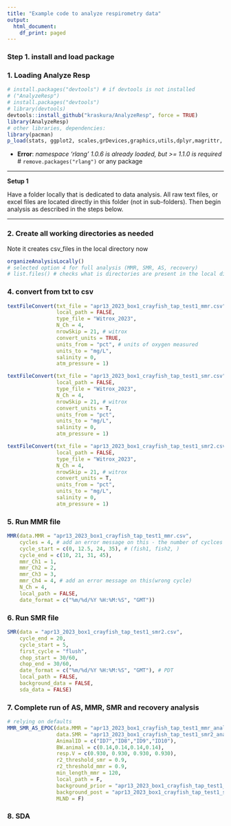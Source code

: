 ```yaml
---
title: "Example code to analyze respirometry data"
output:
  html_document:
    df_print: paged
---
```

### Step 1. install and load package
### 1. Loading Analyze Resp
 
```r
# install.packages("devtools") # if devtools is not installed
# ("AnalyzeResp")
# install.packages("devtools")
# library(devtools)
devtools::install_github("kraskura/AnalyzeResp", force = TRUE)
library(AnalyzeResp)
# other libraries, dependencies:
library(pacman)
p_load(stats, ggplot2, scales,grDevices,graphics,utils,dplyr,magrittr, stringr,pryr,tidyr,plotrix,mclust,gridExtra,DescTools,rMR, tidyr)

```

* **Error**: *namespace ‘rlang’ 1.0.6 is already loaded, but >= 1.1.0 is required*
# `remove.packages("rlang")` or any package 

********************************************
**Setup 1**

Have a folder locally that is dedicated to data analysis. All raw text files, or excel files are located directly in this folder (not in sub-folders). Then begin analysis as described in the steps below.  

********************************************

### 2. Create all working directories as needed 
Note it creates csv_files in the local directory now 

```r
organizeAnalysisLocally()
# selected option 4 for full analysis (MMR, SMR, AS, recovery)
# list.files() # checks what is directories are present in the local dir(project dir)

```

### 4. convert from txt to csv

```r

textFileConvert(txt_file = "apr13_2023_box1_crayfish_tap_test1_mmr.csv",
                local_path = FALSE,
                type_file = "Witrox_2023",
                N_Ch = 4,
                nrowSkip = 21, # witrox
                convert_units = TRUE,
                units_from = "pct", # units of oxygen measured 
                units_to = "mg/L",
                salinity = 0,
                atm_pressure = 1)

textFileConvert(txt_file = "apr13_2023_box1_crayfish_tap_test1_smr.csv",
                local_path = FALSE,
                type_file = "Witrox_2023",
                N_Ch = 4,
                nrowSkip = 21, # witrox
                convert_units = T,
                units_from = "pct",
                units_to = "mg/L",
                salinity = 0,
                atm_pressure = 1)

textFileConvert(txt_file = "apr13_2023_box1_crayfish_tap_test1_smr2.csv",
                local_path = FALSE,
                type_file = "Witrox_2023",
                N_Ch = 4,
                nrowSkip = 21, # witrox
                convert_units = T,
                units_from = "pct",
                units_to = "mg/L",
                salinity = 0,
                atm_pressure = 1)

```


### 5. Run MMR file

```r

MMR(data.MMR = "apr13_2023_box1_crayfish_tap_test1_mmr.csv",
    cycles = 4, # add an error message on this - the number of cyclces and the #s must match below
    cycle_start = c(0, 12.5, 24, 35), # (fish1, fish2, )
    cycle_end = c(10, 21, 31, 45),
    mmr_Ch1 = 1,
    mmr_Ch2 = 2,
    mmr_Ch3 = 3,
    mmr_Ch4 = 4, # add an error message on this(wrong cycle)
    N_Ch = 4,
    local_path = FALSE,
    date_format = c("%m/%d/%Y %H:%M:%S", "GMT"))


```

### 6. Run SMR file

```r

SMR(data = "apr13_2023_box1_crayfish_tap_test1_smr2.csv",
    cycle_end = 20,
    cycle_start = 5,
    first_cycle = "flush",
    chop_start = 30/60,
    chop_end = 30/60,
    date_format = c("%m/%d/%Y %H:%M:%S", "GMT"), # PDT
    local_path = FALSE,
    background_data = FALSE,
    sda_data = FALSE)


```

### 7. Complete run of AS, MMR, SMR and recovery analysis 

```r

# relying on defaults
MMR_SMR_AS_EPOC(data.MMR = "apr13_2023_box1_crayfish_tap_test1_mmr_analyzed.csv",
                data.SMR = "apr13_2023_box1_crayfish_tap_test1_smr2_analyzed.csv",
                AnimalID = c("ID7","ID8","ID9","ID10"),
                BW.animal = c(0.14,0.14,0.14,0.14),
                resp.V = c(0.930, 0.930, 0.930, 0.930),
                r2_threshold_smr = 0.9,
                r2_threshold_mmr = 0.9,
                min_length_mmr = 120,
                local_path = F,
                background_prior = "apr13_2023_box1_crayfish_tap_test1_mmr_back_prior_analyzed.csv",
                background_post = "apr13_2023_box1_crayfish_tap_test1_smr2_analyzed.csv",
                MLND = F)


```

### 8. SDA 

```r



```
 
 